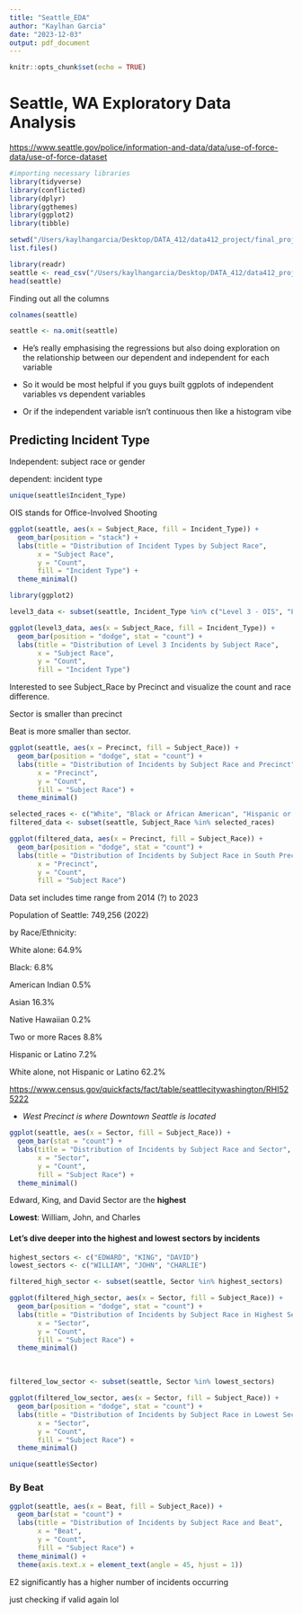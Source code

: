 ```yaml
---
title: "Seattle_EDA"
author: "Kaylhan Garcia"
date: "2023-12-03"
output: pdf_document
---
```


```r
knitr::opts_chunk$set(echo = TRUE)
```

# Seattle, WA Exploratory Data Analysis

<https://www.seattle.gov/police/information-and-data/data/use-of-force-data/use-of-force-dataset>

```r
#importing necessary libraries
library(tidyverse)
library(conflicted)
library(dplyr)
library(ggthemes)
library(ggplot2)
library(tibble)
```

```r
setwd("/Users/kaylhangarcia/Desktop/DATA_412/data412_project/final_project/data-412-mpd-use-of-force")
list.files()
```

```r
library(readr)
seattle <- read_csv("/Users/kaylhangarcia/Desktop/DATA_412/data412_project/final_project/data-412-mpd-use-of-force/data/Use_Of_Force_Seattle.csv")
head(seattle)
```

Finding out all the columns

```r
colnames(seattle)
```

```r
seattle <- na.omit(seattle)
```

-   He's really emphasising the regressions but also doing exploration on the relationship between our dependent and independent for each variable

-   So it would be most helpful if you guys built ggplots of independent variables vs dependent variables

-   Or if the independent variable isn't continuous then like a histogram vibe

## Predicting Incident Type

Independent: subject race or gender

dependent: incident type

```r
unique(seattle$Incident_Type)
```

OIS stands for Office-Involved Shooting

```r
ggplot(seattle, aes(x = Subject_Race, fill = Incident_Type)) +
  geom_bar(position = "stack") +
  labs(title = "Distribution of Incident Types by Subject Race",
       x = "Subject Race",
       y = "Count",
       fill = "Incident Type") +
  theme_minimal()
```

```r
library(ggplot2)

level3_data <- subset(seattle, Incident_Type %in% c("Level 3 - OIS", "Level 3 - Use of Force"))

ggplot(level3_data, aes(x = Subject_Race, fill = Incident_Type)) +
  geom_bar(position = "dodge", stat = "count") +
  labs(title = "Distribution of Level 3 Incidents by Subject Race",
       x = "Subject Race",
       y = "Count",
       fill = "Incident Type") 
```

Interested to see Subject_Race by Precinct and visualize the count and race difference.

Sector is smaller than precinct

Beat is more smaller than sector.

```r
ggplot(seattle, aes(x = Precinct, fill = Subject_Race)) +
  geom_bar(position = "dodge", stat = "count") +
  labs(title = "Distribution of Incidents by Subject Race and Precinct",
       x = "Precinct",
       y = "Count",
       fill = "Subject Race") +
  theme_minimal()
```

```r
selected_races <- c("White", "Black or African American", "Hispanic or Latino", "Asian", "Unspecified")
filtered_data <- subset(seattle, Subject_Race %in% selected_races)

ggplot(filtered_data, aes(x = Precinct, fill = Subject_Race)) +
  geom_bar(position = "dodge", stat = "count") +
  labs(title = "Distribution of Incidents by Subject Race in South Precinct",
       x = "Precinct",
       y = "Count",
       fill = "Subject Race")
```

Data set includes time range from 2014 (?) to 2023

Population of Seattle: 749,256 (2022)

by Race/Ethnicity:

White alone: 64.9%

Black: 6.8%

American Indian 0.5%

Asian 16.3%

Native Hawaiian 0.2%

Two or more Races 8.8%

Hispanic or Latino 7.2%

White alone, not Hispanic or Latino 62.2%

<https://www.census.gov/quickfacts/fact/table/seattlecitywashington/RHI525222>

-   *West Precinct is where Downtown Seattle is located*

```r
ggplot(seattle, aes(x = Sector, fill = Subject_Race)) +
  geom_bar(stat = "count") +
  labs(title = "Distribution of Incidents by Subject Race and Sector",
       x = "Sector",
       y = "Count",
       fill = "Subject Race") +
  theme_minimal()

```

Edward, King, and David Sector are the **highest**

**Lowest**: William, John, and Charles

#### Let's dive deeper into the highest and lowest sectors by incidents

```r
highest_sectors <- c("EDWARD", "KING", "DAVID")
lowest_sectors <- c("WILLIAM", "JOHN", "CHARLIE")
```

```r
filtered_high_sector <- subset(seattle, Sector %in% highest_sectors)

ggplot(filtered_high_sector, aes(x = Sector, fill = Subject_Race)) +
  geom_bar(position = "dodge", stat = "count") +
  labs(title = "Distribution of Incidents by Subject Race in Highest Sectors",
       x = "Sector",
       y = "Count",
       fill = "Subject Race") +
  theme_minimal()
```

\

```r
filtered_low_sector <- subset(seattle, Sector %in% lowest_sectors)

ggplot(filtered_low_sector, aes(x = Sector, fill = Subject_Race)) +
  geom_bar(position = "dodge", stat = "count") +
  labs(title = "Distribution of Incidents by Subject Race in Lowest Sectors",
       x = "Sector",
       y = "Count",
       fill = "Subject Race") +
  theme_minimal()
```

```r
unique(seattle$Sector)
```

### By Beat

```r
ggplot(seattle, aes(x = Beat, fill = Subject_Race)) +
  geom_bar(stat = "count") +
  labs(title = "Distribution of Incidents by Subject Race and Beat",
       x = "Beat",
       y = "Count",
       fill = "Subject Race") +
  theme_minimal() +
  theme(axis.text.x = element_text(angle = 45, hjust = 1)) 
```

E2 significantly has a higher number of incidents occurring

just checking if valid again lol
